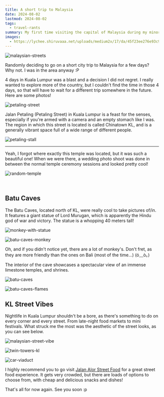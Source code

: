 ```yaml
---
title: A short trip to Malaysia
date: 2024-08-02
lastmod: 2024-08-02
tags:
  - travel-rants
summary: My first time visiting the capital of Malaysia during my minor abroad in 2024!
images:
  - https://lychee.shiruvaaa.net/uploads/medium2x/17/da/45f23ee276e93c963678846668f1.jpg
---
```


![malaysian-streets](https://lychee.shiruvaaa.net/uploads/medium2x/9f/19/a9ba157258d65336b85d541f3271.jpg)

Randomly deciding to go on a short city trip to Malaysia for a few days? Why not. I was in the area anyway :P

4 days in Kuala Lumpur was a blast and a decision I did not regret. I really wanted to explore more of the country, but I couldn't find the time in those 4 days, so that will have to wait for a different trip somewhere in the future. Here are some photos!

![petaling-street](https://lychee.shiruvaaa.net/uploads/medium2x/fe/e5/7d6a090b42fdb97a3e9c2db49a81.jpg)

Jalan Petaling (Petaling Street) in Kuala Lumpur is a feast for the senses, especially if you're armed with a camera and an empty stomach like I was. The region in which this street is located is called Chinatown KL, and is a generally vibrant space full of a wide range of different people.

![petaling-stall](https://lychee.shiruvaaa.net/uploads/medium2x/9e/d9/6d7c91960d225a7a940f51d55c3f.jpg)

---

Yeah, I forgot where exactly this temple was located, but it was such a beautiful one! When we were there, a wedding photo shoot was done in between the normal temple ceremony sessions and looked pretty cool!

![random-temple](https://lychee.shiruvaaa.net/uploads/medium2x/2d/54/dc97943212719ae00ffd48761a4e.jpg)

<br />

## Batu Caves

The Batu Caves, located north of KL, were really cool to take pictures of/in. It features a giant statue of Lord Murugan, which is apparently the Hindu god of war and victory. The statue is a whopping 40 meters tall!

![monkey-with-statue](https://lychee.shiruvaaa.net/uploads/medium2x/3e/c3/ed58ebeb7da9fe634feb56bd2f66.jpg)

![batu-caves-monkey](https://lychee.shiruvaaa.net/uploads/medium2x/ec/b0/5cd0eecd14d3ecd7d8035a9ebbdc.jpg)

Oh, and if you didn't notice yet, there are a lot of monkey's. Don't fret, as they are more friendly than the ones on Bali (most of the time...) (ó﹏ò｡)

The interior of the cave showcases a spectacular view of an immense limestone temples, and shrines.

![batu-caves](https://lychee.shiruvaaa.net/uploads/medium2x/a0/06/6fc9703bfc54ba6763b3dae955fe.jpg)

![batu-caves-flames](https://lychee.shiruvaaa.net/uploads/medium2x/03/d9/b8216b2007d07df88ff17abf854d.jpg)

## KL Street Vibes

Nightlife in Kuala Lumpur shouldn't be a bore, as there's something to do on every corner and every street. From late-night food markets to mini festivals. What struck me the most was the aesthetic of the street looks, as you can see below.

![malaysian-street-vibe](https://lychee.shiruvaaa.net/uploads/medium2x/1a/58/d7e2a752eb9338cfb3b75878b100.jpg)

![twin-towers-kl](https://lychee.shiruvaaa.net/uploads/medium2x/09/6a/359fc213bd7f16438cba3b49ec43.jpg)

![car-viaduct](https://lychee.shiruvaaa.net/uploads/medium2x/1c/44/c08835a09892b7eed90079c401da.jpg)

I highly recommend you to go visit [Jalan Alor Street Food](https://maps.app.goo.gl/YnRWT3P11PSsSw658) for a great street food experience. It gets very crowded, but there are loads of options to choose from, with cheap and delicious snacks and dishes!

That's all for now again. See you soon :p
